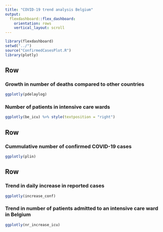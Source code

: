 ```yaml
---
title: "COVID-19 trend analysis Belgium"
output: 
  flexdashboard::flex_dashboard:
    orientation: rows
    vertical_layout: scroll
---
```


```r
library(flexdashboard)
setwd("../")
source("ConfirmedCasesPlot.R")
library(plotly)


```

Row
-------------------------------------
    
### Growth in number of deaths compared to other countries
    
```r
ggplotly(pdelaylog)
```
    
### Number of patients in intensive care wards

```r
ggplotly(be_icu) %>% style(textposition = "right")
```

Row
-------------------------------------
    
### Cummulative number of confirmed COVID-19 cases
    
```r
ggplotly(plin)
```
   
Row
-------------------------------------
    
### Trend in daily increase in reported cases
    
```r
ggplotly(increase_conf)
```
    
### Trend in number of patients admitted to an intensive care ward in Belgium

```r
ggplotly(nr_increase_icu)
```
